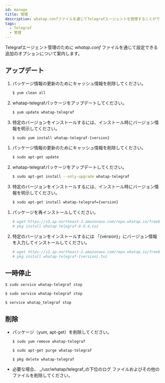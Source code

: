 ```yaml
---
id: manage
title: 管理
description: whatap.confファイルを通じてTelegrafエージェントを管理することができます。
tags:
  - Telegraf
  - 管理
---
```



Telegrafエージェント管理のために _whatap.conf_ ファイルを通じて設定できる追加のオプションについて案内します。

## アップデート

<Tabs>
<TabItem value="rc" label="Red Hat/CentOS">

1.  パッケージ情報の更新のためにキャッシュ情報を削除してください。
    ```bash title=SH
    $ yum clean all
    ```
2.  whatap-telegrafパッケージをアップデートしてください。
    ```bash title=SH
    $ yum update whatap-telegraf
    ```
3.  特定のバージョンをインストールするには、インストール時にバージョン情報を明示してください。
    ```bash title=SH
    $ sudo yum install whatap-telegraf-{version}
    ```

</TabItem>
<TabItem value="du" label="Debian/Ubuntu">

1.  パッケージ情報の更新のためにキャッシュ情報を削除してください。
    ```bash title=SH
    $ sudo apt-get update
    ```
2.  whatap-telegrafパッケージをアップデートしてください。
    ```bash title=SH
    $ sudo apt-get install --only-upgrade whatap-telegraf
    ```
3.  特定のバージョンをインストールするには、インストール時にバージョン情報を明示してください。
    ```bash title=SH
    $ sudo apt-get install whatap-telegraf={version}
    ```

</TabItem>
<TabItem value="fb" label="FreeBSD">

1.  パッケージを再インストールしてください。
    ```bash title='SH'
    # wget https://s3.ap-northeast-2.amazonaws.com/repo.whatap.io/freebsd/10/whatap-telegraf-0.0.4.txz
    # pkg install whatap-telegraf-0.0.4.txz
    ```
2.  特定のバージョンをインストールするには 「{version}」にバージョン情報を入力してインストールしてください。
    ```bash title='SH'
    # wget https://s3.ap-northeast-2.amazonaws.com/repo.whatap.io/freebsd/10/whatap-telegraf-{version}.txz
    # pkg install whatap-telegraf-{version}.txz
    ```

</TabItem>
</Tabs>

## 一時停止

<Tabs>
<TabItem value="rc" label="Red Hat/CentOS">

```bash title='SH'
$ sudo service whatap-telegraf stop
```

</TabItem>
<TabItem value="du" label="Debian/Ubuntu">

```bash title='SH'
$ sudo service whatap-telegraf stop
```

</TabItem>
<TabItem value="fb" label="FreeBSD">

```bash title='SH'
$ service whatap_telegraf stop
```

</TabItem>
</Tabs>

## 削除

-   パッケージ（yum, apt-get）を削除してください。 

    <Tabs>
      <TabItem value="rc" label="Red Hat/CentOS">

    ```bash title='SH'
    $ sudo yum remove whatap-telegraf
    ```

    </TabItem>
      <TabItem value="du" label="Debian/Ubuntu">

    ```bash title='SH'
    $ sudo apt-get purge whatap-telegraf
    ```

    </TabItem>
      <TabItem value="fb" label="FreeBSD">

    ```bash title='SH'
    $ pkg delete whatap-telegraf
    ```

    </TabItem>
      </Tabs>

-   必要な場合、 _/usr/whatap/telegraf_の下位のログ ファイルおよびその他のファイルを削除してください。
